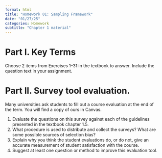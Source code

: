 ```yaml
---
format: html
title: "Homework 01: Sampling Framework"
date: "01/27/25"
categories: Homework
subtitle: "Chapter 1 material"
---
```



# Part I. Key Terms

Choose 2 items from Exercises 1–31 in the textbook to answer. Include the question text in your assignment. 


# Part II. Survey tool evaluation.

Many universities ask students to fill out a course evaluation at the end of the term. You will find a copy of ours in Canvas. 

1. Evaluate the questions on this survey against each of the guidelines presented in the textbook chapter 1.5. 
2. What procedure is used to distribute and collect the surveys? What are some possible sources of selection bias?
3. Explain why you think the student evaluations do, or do not, give an accurate measurement of student satisfaction with the course.
4. Suggest at least one question or method to improve this evaluation tool. 
